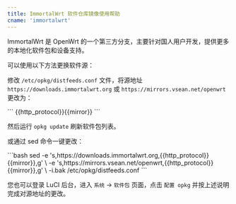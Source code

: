 ```yaml
---
title: ImmortalWrt 软件仓库镜像使用帮助
cname: 'immortalwrt'
---
```


ImmortalWrt 是 OpenWrt 的一个第三方分支，主要针对国人用户开发，提供更多的本地化软件包和设备支持。

可以使用以下方法更换软件源：

修改 `/etc/opkg/distfeeds.conf` 文件，将源地址 `https://downloads.immortalwrt.org` 或 `https://mirrors.vsean.net/openwrt` 更改为：

<CodeBlock>
```
{{http_protocol}}{{mirror}}
```
</CodeBlock>

然后运行 `opkg update` 刷新软件包列表。

或通过 sed 命令一键更改：

<CodeBlock>
```bash
sed -e 's,https://downloads.immortalwrt.org,{{http_protocol}}{{mirror}},g' \
    -e 's,https://mirrors.vsean.net/openwrt,{{http_protocol}}{{mirror}},g' \
    -i.bak /etc/opkg/distfeeds.conf
```
</CodeBlock>

您也可以登录 LuCI 后台，进入 `系统` -> `软件包` 页面，点击 `配置 opkg` 并按上述说明完成对源地址的更改。
